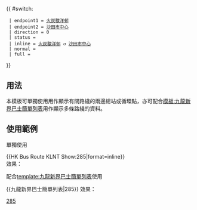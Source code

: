 {{ #switch: {{{format|}}}
  | endpoint1 = [[火炭]][[駿洋邨]]
  | endpoint2 = [[沙田市中心巴士總站|沙田市中心]]
  | direction = 0
  | status =
  | inline = [[火炭]][[駿洋邨]] ↺ [[沙田市中心巴士總站|沙田市中心]]
  | normal =
  | full =
}}<noinclude>
==用法==
本模板可單獨使用用作顯示有關路綫的兩邊總站或循環點，亦可配合[[模板:九龍新界巴士簡單列表]]用作顯示多條路綫的資料。

==使用範例==
;單獨使用
<nowiki>{{HK Bus Route KLNT Show:285|format=inline}}</nowiki><br>
效果：{{HK Bus Route KLNT Show:285|format=inline}}

;配合[[template:九龍新界巴士簡單列表]]使用
<nowiki>{{九龍新界巴士簡單列表|285}}</nowiki>
效果：{{九龍新界巴士簡單列表|285}}
[[Category:九龍巴士路線模板|285]]</noinclude>